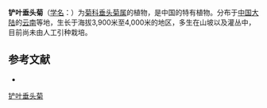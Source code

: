 {{Speciesbox
| name = 铲叶垂头菊
| status = 
| status_system = 
| image =
| genus = Cremanthodium
| species = sino-oblongatum
| authority = Good
}}

'''铲叶垂头菊'''（[[学名|学名]]：{{lang|la|''Cremanthodium sino-oblongatum''}}）为[[菊科|菊科]][[垂头菊属|垂头菊属]]的植物，是中国的特有植物。分布于[[中国大陆|中国大陆]]的[[云南|云南]]等地，生长于海拔3,900米至4,000米的地区，多生在山坡以及灌丛中，目前尚未由人工引种栽培。

== 参考文献 ==
<div class="references-small">
* {{cite web| url =http://www.bioinfo.cn/db05/KmzwSpecies.php?action=view&id=4591| title =铲叶垂头菊| work =《中国高等植物数据库全库》| publisher =中国科学院微生物研究所| author =昆明植物研究所| accessdate =2009-02-25| deadurl =yes| archiveurl =https://web.archive.org/web/20160305031810/http://www.bioinfo.cn/db05/KmzwSpecies.php?action=view&id=4591| archivedate =2016-03-05}}
</div>
{{Taxonbar|from=Q15231338}}

[[Category:垂头菊属|铲叶垂头菊]]


{{植物小作品}}